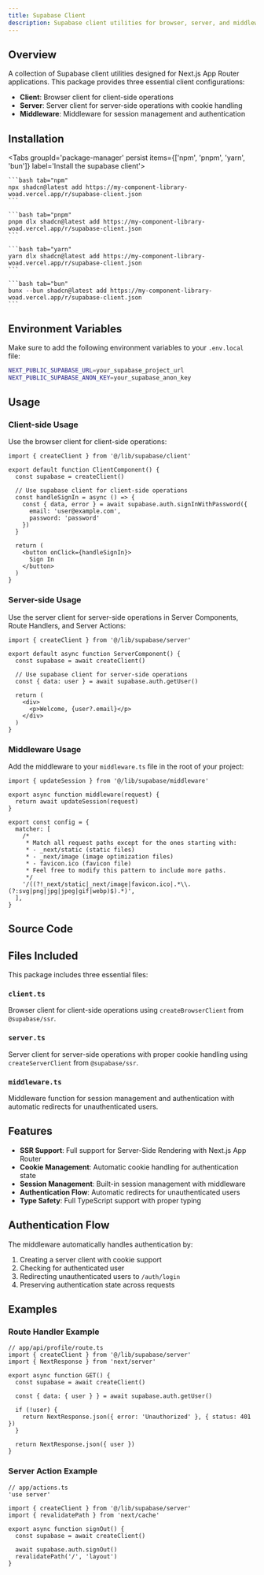 ```yaml
---
title: Supabase Client
description: Supabase client utilities for browser, server, and middleware with Next.js App Router support.
---
```



## Overview

A collection of Supabase client utilities designed for Next.js App Router applications. This package provides three essential client configurations:

- **Client**: Browser client for client-side operations
- **Server**: Server client for server-side operations with cookie handling
- **Middleware**: Middleware for session management and authentication

## Installation

<div className="w-full flex justify-end">
    <OpenInV0Button url="https://my-component-library-woad.vercel.app/r/supabase-client.json" />
</div>

<Tabs groupId='package-manager' persist items={['npm', 'pnpm', 'yarn', 'bun']} label='Install the supabase client'>

    ```bash tab="npm"
    npx shadcn@latest add https://my-component-library-woad.vercel.app/r/supabase-client.json
    ```

    ```bash tab="pnpm"
    pnpm dlx shadcn@latest add https://my-component-library-woad.vercel.app/r/supabase-client.json
    ```

    ```bash tab="yarn"
    yarn dlx shadcn@latest add https://my-component-library-woad.vercel.app/r/supabase-client.json
    ```

    ```bash tab="bun"
    bunx --bun shadcn@latest add https://my-component-library-woad.vercel.app/r/supabase-client.json
    ```
</Tabs>

## Environment Variables

Make sure to add the following environment variables to your `.env.local` file:

```bash
NEXT_PUBLIC_SUPABASE_URL=your_supabase_project_url
NEXT_PUBLIC_SUPABASE_ANON_KEY=your_supabase_anon_key
```

## Usage

### Client-side Usage

Use the browser client for client-side operations:

```tsx
import { createClient } from '@/lib/supabase/client'

export default function ClientComponent() {
  const supabase = createClient()
  
  // Use supabase client for client-side operations
  const handleSignIn = async () => {
    const { data, error } = await supabase.auth.signInWithPassword({
      email: 'user@example.com',
      password: 'password'
    })
  }
  
  return (
    <button onClick={handleSignIn}>
      Sign In
    </button>
  )
}
```

### Server-side Usage

Use the server client for server-side operations in Server Components, Route Handlers, and Server Actions:

```tsx
import { createClient } from '@/lib/supabase/server'

export default async function ServerComponent() {
  const supabase = await createClient()
  
  // Use supabase client for server-side operations
  const { data: user } = await supabase.auth.getUser()
  
  return (
    <div>
      <p>Welcome, {user?.email}</p>
    </div>
  )
}
```

### Middleware Usage

Add the middleware to your `middleware.ts` file in the root of your project:

```tsx
import { updateSession } from '@/lib/supabase/middleware'

export async function middleware(request) {
  return await updateSession(request)
}

export const config = {
  matcher: [
    /*
     * Match all request paths except for the ones starting with:
     * - _next/static (static files)
     * - _next/image (image optimization files)
     * - favicon.ico (favicon file)
     * Feel free to modify this pattern to include more paths.
     */
    '/((?!_next/static|_next/image|favicon.ico|.*\\.(?:svg|png|jpg|jpeg|gif|webp)$).*)',
  ],
}
```

## Source Code

<RegistryExplorer 
  componentName="supabase-client" 
  defaultSelectedFile="registry/supabase-client/lib/supabase/client.ts" 
/>

## Files Included

This package includes three essential files:

### `client.ts`
Browser client for client-side operations using `createBrowserClient` from `@supabase/ssr`.

### `server.ts`
Server client for server-side operations with proper cookie handling using `createServerClient` from `@supabase/ssr`.

### `middleware.ts`
Middleware function for session management and authentication with automatic redirects for unauthenticated users.

## Features

- **SSR Support**: Full support for Server-Side Rendering with Next.js App Router
- **Cookie Management**: Automatic cookie handling for authentication state
- **Session Management**: Built-in session management with middleware
- **Authentication Flow**: Automatic redirects for unauthenticated users
- **Type Safety**: Full TypeScript support with proper typing

## Authentication Flow

The middleware automatically handles authentication by:

1. Creating a server client with cookie support
2. Checking for authenticated user
3. Redirecting unauthenticated users to `/auth/login`
4. Preserving authentication state across requests

## Examples

### Route Handler Example

```tsx
// app/api/profile/route.ts
import { createClient } from '@/lib/supabase/server'
import { NextResponse } from 'next/server'

export async function GET() {
  const supabase = await createClient()
  
  const { data: { user } } = await supabase.auth.getUser()
  
  if (!user) {
    return NextResponse.json({ error: 'Unauthorized' }, { status: 401 })
  }
  
  return NextResponse.json({ user })
}
```

### Server Action Example

```tsx
// app/actions.ts
'use server'

import { createClient } from '@/lib/supabase/server'
import { revalidatePath } from 'next/cache'

export async function signOut() {
  const supabase = await createClient()
  
  await supabase.auth.signOut()
  revalidatePath('/', 'layout')
}
```

